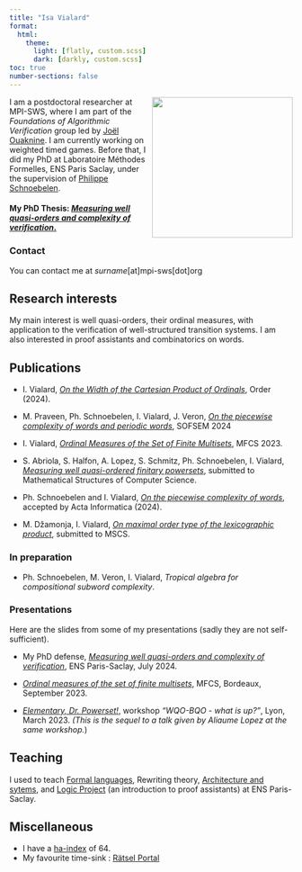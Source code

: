 ```yaml
---
title: "Isa Vialard"
format:
  html:
    theme:
      light: [flatly, custom.scss]
      dark: [darkly, custom.scss]
toc: true
number-sections: false
---
```



<img src="./images/photo.jpg" height="250" align="right" />

I am a postdoctoral researcher at MPI-SWS, where I am part of the *Foundations of Algorithmic Verification* group led by [Joël Ouaknine](https://people.mpi-sws.org/~joel/).
I am currently working on weighted timed games.
Before that, I did my PhD at Laboratoire Méthodes Formelles, ENS Paris Saclay, under the supervision of [Philippe Schnoebelen](http://www.lsv.fr/~phs/).

#### My PhD Thesis: [*Measuring well quasi-orders and complexity of verification*.](./mwqo.pdf)

### Contact
You can contact me at *surname*[at]mpi-sws[dot]org

## Research interests
My main interest is well quasi-orders, their ordinal measures, with application to the verification of well-structured transition systems.
I am also interested in proof assistants and combinatorics on words.



## Publications

- I. Vialard, [*On the Width of the Cartesian Product of Ordinals*](https://rdcu.be/dDXHB), Order (2024).

- M. Praveen, Ph. Schnoebelen, I. Vialard, J. Veron, [*On the piecewise complexity of words and periodic words*](https://dl.acm.org/doi/abs/10.1007/978-3-031-52113-3_32), SOFSEM 2024


- I. Vialard, [*Ordinal Measures of the Set of Finite Multisets*](https://drops.dagstuhl.de/opus/volltexte/2023/18621/pdf/LIPIcs-MFCS-2023-87.pdf), MFCS 2023.

- S. Abriola, S. Halfon, A. Lopez, S. Schmitz, Ph. Schnoebelen, I. Vialard, [*Measuring well quasi-ordered finitary powersets*](https://arxiv.org/abs/2312.14587), submitted to Mathematical Structures of Computer Science.

- Ph. Schnoebelen and I. Vialard, [*On the piecewise complexity of words*](), accepted by Acta Informatica (2024).

- M. Džamonja, I. Vialard, [*On maximal order type of the lexicographic product*](https://arxiv.org/abs/2409.09699), submitted to MSCS.

    
### In preparation

- Ph. Schnoebelen, M. Veron, I. Vialard, *Tropical algebra for compositional subword complexity*.

### Presentations

Here are the slides from some of my presentations (sadly they are not self-sufficient).

* My PhD defense, [*Measuring well quasi-orders and complexity of
verification*](slides/phddefense.pdf), ENS Paris-Saclay, July 2024.

* [*Ordinal measures of the set of finite multisets*](slides/mfcs2023.pdf), MFCS, Bordeaux, September 2023.

* [*Elementary, Dr. Powerset!*](slides/ElementaryDrPowerset.pdf), workshop *"WQO-BQO - what is up?"*, Lyon, March 2023.
  *(This is the sequel to a talk given by Aliaume Lopez at the same workshop.*)

## Teaching

I used to teach [Formal languages](https://lmf.cnrs.fr/IsaVialard/LangagesFormels), Rewriting theory, [Architecture and sytems](https://lmf.cnrs.fr/IsaVialard/ArchSys), and [Logic Project](https://lmf.cnrs.fr/IsaVialard/ProjetLogique2024) (an introduction to proof assistants) at ENS Paris-Saclay.

## Miscellaneous

* I have a [ha-index](https://www.irif.fr/~haberm/haindex.html) of 64.
* My favourite time-sink : [Rätsel Portal](https://logic-masters.de/Raetselportal/index.php)
